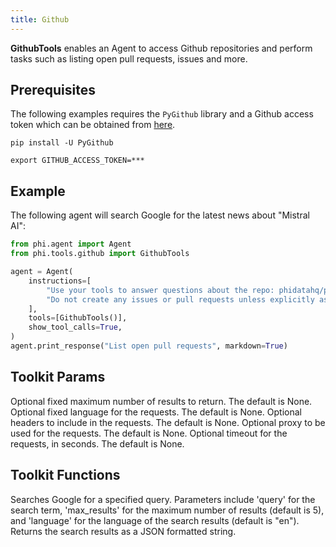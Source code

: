 ```yaml
---
title: Github
---
```


**GithubTools** enables an Agent to access Github repositories and perform tasks such as listing open pull requests, issues and more.

## Prerequisites

The following examples requires the `PyGithub` library and a Github access token which can be obtained from [here](https://github.com/settings/tokens).

```shell
pip install -U PyGithub
```

```shell
export GITHUB_ACCESS_TOKEN=***
```

## Example

The following agent will search Google for the latest news about "Mistral AI":

```python cookbook/tools/github_tools.py
from phi.agent import Agent
from phi.tools.github import GithubTools

agent = Agent(
    instructions=[
        "Use your tools to answer questions about the repo: phidatahq/phidata",
        "Do not create any issues or pull requests unless explicitly asked to do so",
    ],
    tools=[GithubTools()],
    show_tool_calls=True,
)
agent.print_response("List open pull requests", markdown=True)
```

## Toolkit Params

<ResponseField name="fixed_max_results" type="int" default="None">
  Optional fixed maximum number of results to return. The default is None.
</ResponseField>
<ResponseField name="fixed_language" type="str" default="None">
  Optional fixed language for the requests. The default is None.
</ResponseField>
<ResponseField name="headers" type="Any" default="None">
  Optional headers to include in the requests. The default is None.
</ResponseField>
<ResponseField name="proxy" type="str" default="None">
  Optional proxy to be used for the requests. The default is None.
</ResponseField>
<ResponseField name="timeout" type="int" default="None">
  Optional timeout for the requests, in seconds. The default is None.
</ResponseField>

## Toolkit Functions

<ResponseField name="google_search">
  Searches Google for a specified query. Parameters include 'query' for the
  search term, 'max_results' for the maximum number of results (default is 5),
  and 'language' for the language of the search results (default is "en").
  Returns the search results as a JSON formatted string.
</ResponseField>
